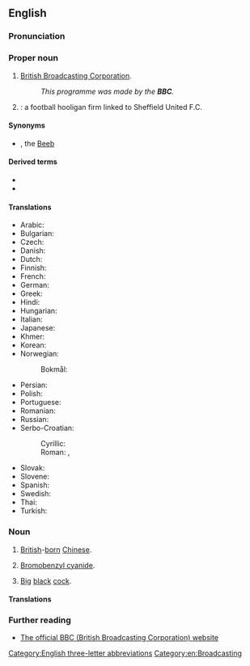 {{also|ВВС}}
==English==
{{wikipedia|dab=BBC (disambiguation)|BBC}}

===Pronunciation===
{{IPA letters|lang=en|B|B|'C}}

===Proper noun===
{{en-proper noun}}

# {{lb|en|''usually preceded by'' "the"}} [[British Broadcasting Corporation]].
#: ''This programme was made by the '''BBC'''.''
# {{w|Blades Business Crew}}: a football hooligan firm linked to Sheffield United F.C.

====Synonyms====
* {{sense|British Broadcasting Corporation}} {{l|en|Auntie}} {{qualifier|nickname}}, the [[Beeb]] {{qualifier|nickname}}

====Derived terms====
* {{l|en|BBC English}}
* {{l|en|BBCesque}}

====Translations====
{{trans-top|British Broadcasting Corporation}}
* Arabic: {{t|ar|بِي بِي سِي|m}}
* Bulgarian: {{t|bg|Би Би Си́}}
* Czech: {{t+|cs|BBC|n}}
* Danish: {{t|da|BBC}}
* Dutch: {{t+|nl|BBC|f}}
* Finnish: {{t+|fi|BBC}}
* French: {{t+|fr|BBC|f}}
* German: {{t|de|BBC|f}}
* Greek: {{t|el|Μπι Μπι Σι}}
* Hindi: {{t|hi|बीबीसी|tr=bībīsī}}
* Hungarian: {{t+|hu|BBC}}
* Italian: {{t+|it|BBC|f}}
* Japanese: {{t|ja|ビー・ビー・シー|tr=bī bī shī}}
* Khmer: {{t|km|ប៊ីប៊ីស៊ី|tr=bii bii sii|sc=Khmr}}
* Korean: {{t|ko|비비시}}
* Norwegian:
*: Bokmål: {{t|nb|BBC|n}}
{{trans-mid}}
* Persian: {{t|fa|بی‌بی‌سی|tr=bi-bi-si}}
* Polish: {{t+|pl|BBC|n}}
* Portuguese: {{t+|pt|BBC|f}}
* Romanian: {{t|ro|BBC|f}}
* Russian: {{t|ru|Би-би-си́|f}}
* Serbo-Croatian:
*: Cyrillic: {{t|sh|Би-би-си|m}}
*: Roman: {{t|sh|Bi-bi-si|m}}, {{t|sh|BBC|m}}
* Slovak: {{t+|sk|BBC|n}}
* Slovene: {{t|sl|BBC|m}}
* Spanish: {{t+|es|BBC|f}}
* Swedish: {{t+|sv|BBC}}
* Thai: {{t|th|บีบีซี|tr=bee-bee-see}}
* Turkish: {{t+|tr|BBC}}
{{trans-bottom}}

===Noun===
{{en-noun}}

# {{lb|en|UK}} [[British]]-[[born]] [[Chinese]].
# [[bromobenzyl cyanide#English|Bromobenzyl cyanide]].
# {{lb|en|slang|initialism|vulgar}} [[big|Big]] [[black]] [[cock]].

====Translations====
{{trans-top|British-born Chinese}}
{{trans-mid}}
{{trans-bottom}}

===Further reading===
* [http://www.bbc.co.uk The official BBC (British Broadcasting Corporation) website]

[[Category:English three-letter abbreviations]]
[[Category:en:Broadcasting]]
